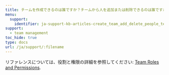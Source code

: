 ---
title: チームを作成できるのは誰ですか？チームから人を追加または削除できるのは誰ですか？プロジェクトを削除できるのは誰ですか？
menu:
  support:
    identifier: ja-support-kb-articles-create_team_add_delete_people_team
support:
  - team management
toc_hide: true
type: docs
url: /ja/support/:filename
---
リファレンスについては、役割と権限の詳細を参照してください: [Team Roles and Permissions](/ja/guides/models/app/settings-page/teams.md#team-roles-and-permissions).